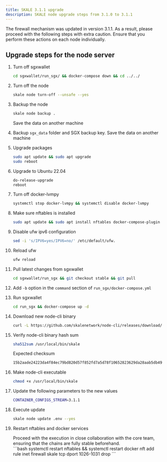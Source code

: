 ```yaml
---
title: SKALE 3.1.1 upgrade
description: SKALE node upgrade steps from 3.1.0 to 3.1.1
---
```


<Aside type="caution">
The firewall mechanism was updated in version 3.1.1. As a result, please proceed with the following steps with extra caution. Ensure that you perform these actions on each node individually.
</Aside>

## Upgrade steps for the node server

<Steps>

1. Turn off sgxwallet
    ```bash
    cd sgxwallet/run_sgx/ && docker-compose down && cd ../../
    ```

2. Turn off the node

    ```bash
    skale node turn-off --unsafe --yes
    ```

3. Backup the node
    ```bash
    skale node backup .
    ```
    Save the data on another machine

4. Backup `sgx_data` folder and SGX backup key. Save the data on another machine

5. Upgrade packages

    ```bash
    sudo apt update && sudo apt upgrade
    sudo reboot
    ```

6. Upgrade to Ubuntu 22.04
    ```bash
    do-release-upgrade
    reboot
    ```

7. Turn off docker-lvmpy
    ``` bash
    systemctl stop docker-lvmpy && systemctl disable docker-lvmpy
    ```

8. Make sure nftables is installed
    ```bash
    sudo apt update && sudo apt install nftables docker-compose-plugin
    ```

7. Disable ufw ipv6 configuration
    ```bash
    sed -i 's/IPV6=yes/IPV6=no/' /etc/default/ufw.
    ```

8. Reload ufw
    ```bash
    ufw reload
    ```

9. Pull latest changes from sgxwallet
    ```bash
    cd sgxwallet/run_sgx && git checkout stable && git pull
    ```

10. Add `-b` option in the `command` section of `run_sgx/docker-compose.yml`

11. Run sgxwallet
    ```bash
    cd run_sgx && docker-compose up -d
    ```
12. Download new node-cli binary

    ```bash
    curl -L https://github.com/skalenetwork/node-cli/releases/download/2.6.0/skale-2.6.0-Linux-x86_64 > /usr/local/bin/skale
    ```

13. Verify node-cli binary hash sum

    ```bash
    sha512sum /usr/local/bin/skale
    ```
    Expected checksum

    ```bash
    15b2aade24223da4f84ec79bd820d57f852fd7a5d78f10652823629da28aab5db49a5815a2be0c894bb00b99324b00b7d9da2ab1518ddc11f304378af54b427c
    ```

14. Make node-cli executable
    ```bash
    chmod +x /usr/local/bin/skale
    ```

15. Update the following parameters to the new values
    ```bash
    CONTAINER_CONFIGS_STREAM=3.1.1
    ```

16. Execute update
    ```bash
    skale node update .env --yes
    ```

17. Restart nftables and docker services
    <Aside type="caution">
    Proceed with the execution in close collaboration with the core team, ensuring that the chains are fully stable beforehand.
    </Aside>
    ```bash
    systemctl restart nftables && systemctl restart docker
    nft add rule inet firewall skale tcp dport 1026-1031 drop
    ```
</Steps>
